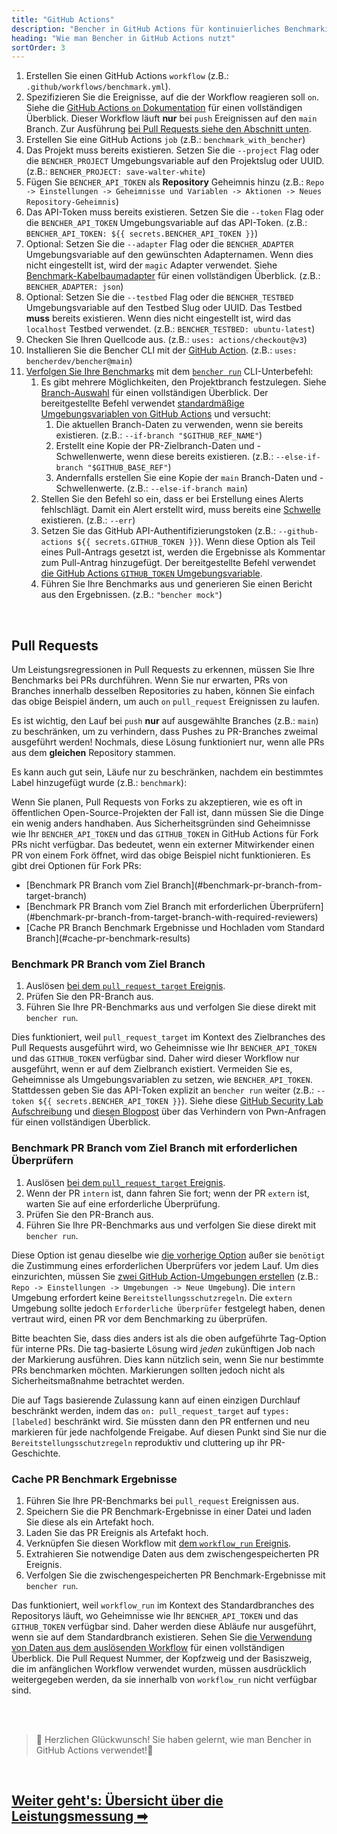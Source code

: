 ```yaml
---
title: "GitHub Actions"
description: "Bencher in GitHub Actions für kontinuierliches Benchmarking bei Pull Requests nutzen"
heading: "Wie man Bencher in GitHub Actions nutzt"
sortOrder: 3
---
```



<GitHubActions1 />

1. Erstellen Sie einen GitHub Actions `workflow` (z.B.: `.github/workflows/benchmark.yml`).
2. Spezifizieren Sie die Ereignisse, auf die der Workflow reagieren soll `on`. Siehe die [GitHub Actions `on` Dokumentation](https://docs.github.com/de/actions/using-workflows/workflow-syntax-for-github-actions#on) für einen vollständigen Überblick. Dieser Workflow läuft **nur** bei `push` Ereignissen auf den `main` Branch. Zur Ausführung [bei Pull Requests siehe den Abschnitt unten](#pull-requests).
3. Erstellen Sie eine GitHub Actions `job` (z.B.: `benchmark_with_bencher`)
4. Das Projekt muss bereits existieren. Setzen Sie die `--project` Flag oder die `BENCHER_PROJECT` Umgebungsvariable auf den Projektslug oder UUID. (z.B.: `BENCHER_PROJECT: save-walter-white`)
5. Fügen Sie `BENCHER_API_TOKEN` als **Repository** Geheimnis hinzu (z.B.: `Repo -> Einstellungen -> Geheimnisse und Variablen -> Aktionen -> Neues Repository-Geheimnis`)
6. Das API-Token muss bereits existieren. Setzen Sie die `--token` Flag oder die `BENCHER_API_TOKEN` Umgebungsvariable auf das API-Token. (z.B.: `BENCHER_API_TOKEN: ${{ secrets.BENCHER_API_TOKEN }}`)
7. Optional: Setzen Sie die `--adapter` Flag oder die `BENCHER_ADAPTER` Umgebungsvariable auf den gewünschten Adapternamen. Wenn dies nicht eingestellt ist, wird der `magic` Adapter verwendet. Siehe [Benchmark-Kabelbaumadapter](/docs/de/explanation/adapters) für einen vollständigen Überblick. (z.B.: `BENCHER_ADAPTER: json`)
8. Optional: Setzen Sie die `--testbed` Flag oder die `BENCHER_TESTBED` Umgebungsvariable auf den Testbed Slug oder UUID. Das Testbed **muss** bereits existieren. Wenn dies nicht eingestellt ist, wird das `localhost` Testbed verwendet. (z.B.: `BENCHER_TESTBED: ubuntu-latest`)
9. Checken Sie Ihren Quellcode aus. (z.B.: `uses: actions/checkout@v3`)
10. Installieren Sie die Bencher CLI mit der [GitHub Action](https://github.com/marketplace/actions/bencher-cli). (z.B.: `uses: bencherdev/bencher@main`)
11. [Verfolgen Sie Ihre Benchmarks](/docs/de/how-to/track-benchmarks) mit dem <code><a href="/docs/de/explanation/bencher-run">bencher run</a></code> CLI-Unterbefehl:
    1. Es gibt mehrere Möglichkeiten, den Projektbranch festzulegen. Siehe [Branch-Auswahl](/docs/de/how-to/branch-selection) für einen vollständigen Überblick. Der bereitgestellte Befehl verwendet [standardmäßige Umgebungsvariablen von GitHub Actions](https://docs.github.com/de/actions/learn-github-actions/variables#default-environment-variables) und versucht:
        1. Die aktuellen Branch-Daten zu verwenden, wenn sie bereits existieren. (z.B.: `--if-branch "$GITHUB_REF_NAME"`)
        2. Erstellt eine Kopie der PR-Zielbranch-Daten und -Schwellenwerte, wenn diese bereits existieren. (z.B.: `--else-if-branch "$GITHUB_BASE_REF"`)
        3. Andernfalls erstellen Sie eine Kopie der `main` Branch-Daten und -Schwellenwerte. (z.B.: `--else-if-branch main`)
    2. Stellen Sie den Befehl so ein, dass er bei Erstellung eines Alerts fehlschlägt. Damit ein Alert erstellt wird, muss bereits eine [Schwelle](/docs/de/explanation/thresholds) existieren. (z.B.: `--err`)
    3. Setzen Sie das GitHub API-Authentifizierungstoken (z.B.: `--github-actions ${{ secrets.GITHUB_TOKEN }}`). Wenn diese Option als Teil eines Pull-Antrags gesetzt ist, werden die Ergebnisse als Kommentar zum Pull-Antrag hinzugefügt. Der bereitgestellte Befehl verwendet [die GitHub Actions `GITHUB_TOKEN` Umgebungsvariable](https://docs.github.com/de/actions/security-guides/automatic-token-authentication).
    4. Führen Sie Ihre Benchmarks aus und generieren Sie einen Bericht aus den Ergebnissen. (z.B.: `"bencher mock"`)

<br/>

## Pull Requests

Um Leistungsregressionen in Pull Requests zu erkennen, müssen Sie Ihre Benchmarks bei PRs durchführen.
Wenn Sie nur erwarten, PRs von Branches innerhalb desselben Repositories zu haben, können Sie einfach das obige Beispiel ändern, um auch `on` `pull_request` Ereignissen zu laufen.

<GitHubActions2 />

Es ist wichtig, den Lauf bei `push` **nur** auf ausgewählte Branches (z.B.: `main`)
zu beschränken, um zu verhindern, dass Pushes zu PR-Branches zweimal ausgeführt werden!
Nochmals, diese Lösung funktioniert nur, wenn alle PRs aus dem **gleichen** Repository stammen.

Es kann auch gut sein, Läufe nur zu beschränken, nachdem ein bestimmtes Label hinzugefügt wurde (z.B.: `benchmark`):

<GitHubActions3 />

Wenn Sie planen, Pull Requests von Forks zu akzeptieren, wie es oft in öffentlichen Open-Source-Projekten der Fall ist,
dann müssen Sie die Dinge ein wenig anders handhaben.
Aus Sicherheitsgründen sind Geheimnisse wie Ihr `BENCHER_API_TOKEN` und das `GITHUB_TOKEN` in GitHub Actions für Fork PRs nicht verfügbar.
Das bedeutet, wenn ein externer Mitwirkender einen PR von einem Fork öffnet, wird das obige Beispiel nicht funktionieren.
Es gibt drei Optionen für Fork PRs:

<ul>
  <li>[Benchmark PR Branch vom Ziel Branch](#benchmark-pr-branch-from-target-branch)</li>
  <li>[Benchmark PR Branch vom Ziel Branch mit erforderlichen Überprüfern](#benchmark-pr-branch-from-target-branch-with-required-reviewers)</li>
  <li>[Cache PR Branch Benchmark Ergebnisse und Hochladen vom Standard Branch](#cache-pr-benchmark-results)</li>
</ul>

### Benchmark PR Branch vom Ziel Branch

<GitHubActions4 />

1. Auslösen [bei dem `pull_request_target` Ereignis](https://docs.github.com/de/actions/using-workflows/events-that-trigger-workflows#pull_request_target).
1. Prüfen Sie den PR-Branch aus.
1. Führen Sie Ihre PR-Benchmarks aus und verfolgen Sie diese direkt mit `bencher run`.

Dies funktioniert, weil `pull_request_target` im Kontext des Zielbranches des Pull Requests ausgeführt wird,
wo Geheimnisse wie Ihr `BENCHER_API_TOKEN` und das `GITHUB_TOKEN` verfügbar sind.
Daher wird dieser Workflow nur ausgeführt, wenn er auf dem Zielbranch existiert.
Vermeiden Sie es, Geheimnisse als Umgebungsvariablen zu setzen, wie `BENCHER_API_TOKEN`.
Stattdessen geben Sie das API-Token explizit an `bencher run` weiter (z.B.: `--token ${{ secrets.BENCHER_API_TOKEN }}`).
Siehe diese [GitHub Security Lab Aufschreibung](https://securitylab.github.com/research/github-actions-preventing-pwn-requests/)
und [diesen Blogpost](https://nathandavison.com/blog/github-actions-and-the-threat-of-malicious-pull-requests)
über das Verhindern von Pwn-Anfragen für einen vollständigen Überblick.

### Benchmark PR Branch vom Ziel Branch mit erforderlichen Überprüfern

<GitHubActions5 />

1. Auslösen [bei dem `pull_request_target` Ereignis](https://docs.github.com/de/actions/using-workflows/events-that-trigger-workflows#pull_request_target).
1. Wenn der PR `intern` ist, dann fahren Sie fort; wenn der PR `extern` ist, warten Sie auf eine erforderliche Überprüfung.
1. Prüfen Sie den PR-Branch aus.
1. Führen Sie Ihre PR-Benchmarks aus und verfolgen Sie diese direkt mit `bencher run`.

Diese Option ist genau dieselbe wie [die vorherige Option](#benchmark-pr-branch-from-target-branch)
außer sie `benötigt` die Zustimmung eines erforderlichen Überprüfers vor jedem Lauf.
Um dies einzurichten, müssen Sie [zwei GitHub Action-Umgebungen erstellen](https://docs.github.com/de/actions/deployment/targeting-different-environments/using-environments-for-deployment#using-an-environment)
(z.B.: `Repo -> Einstellungen -> Umgebungen -> Neue Umgebung`).
Die `intern` Umgebung erfordert keine `Bereitstellungsschutzregeln`.
Die `extern` Umgebung sollte jedoch `Erforderliche Überprüfer` festgelegt haben, denen vertraut wird, einen PR vor dem Benchmarking zu überprüfen.

Bitte beachten Sie, dass dies anders ist als die oben aufgeführte Tag-Option für interne PRs.
Die tag-basierte Lösung wird _jeden_ zukünftigen Job nach der Markierung ausführen.
Dies kann nützlich sein, wenn Sie nur bestimmte PRs benchmarken möchten.
Markierungen sollten jedoch nicht als Sicherheitsmaßnahme betrachtet werden.

Die auf Tags basierende Zulassung kann auf einen einzigen Durchlauf beschränkt werden, indem das `on: pull_request_target` auf `types: [labeled]` beschränkt wird.
Sie müssten dann den PR entfernen und neu markieren für jede nachfolgende Freigabe.
Auf diesen Punkt sind Sie nur die `Bereitstellungsschutzregeln` reproduktiv und cluttering up ihr PR-Geschichte.

### Cache PR Benchmark Ergebnisse

<GitHubActions6 />

1. Führen Sie Ihre PR-Benchmarks bei `pull_request` Ereignissen aus.
1. Speichern Sie die PR Benchmark-Ergebnisse in einer Datei und laden Sie diese als ein Artefakt hoch.
1. Laden Sie das PR Ereignis als Artefakt hoch.
1. Verknüpfen Sie diesen Workflow mit [dem `workflow_run` Ereignis](https://docs.github.com/de/actions/using-workflows/events-that-trigger-workflows#workflow_run).
1. Extrahieren Sie notwendige Daten aus dem zwischengespeicherten PR Ereignis.
1. Verfolgen Sie die zwischengespeicherten PR Benchmark-Ergebnisse mit `bencher run`.

Das funktioniert, weil `workflow_run` im Kontext des Standardbranches des Repositorys läuft,
wo Geheimnisse wie Ihr `BENCHER_API_TOKEN` und das `GITHUB_TOKEN` verfügbar sind.
Daher werden diese Abläufe nur ausgeführt, wenn sie auf dem Standardbranch existieren.
Sehen Sie [die Verwendung von Daten aus dem auslösenden Workflow](https://docs.github.com/de/actions/using-workflows/events-that-trigger-workflows#using-data-from-the-triggering-workflow) für einen vollständigen Überblick.
Die Pull Request Nummer, der Kopfzweig und der Basiszweig, die im anfänglichen Workflow verwendet wurden, müssen ausdrücklich weitergegeben werden, da sie innerhalb von `workflow_run` nicht verfügbar sind.

<br/>
<br/>

> 🐰 Herzlichen Glückwunsch! Sie haben gelernt, wie man Bencher in GitHub Actions verwendet!🎉

<br/>

<h2><a href="/docs/de/explanation/benchmarking">Weiter geht's: Übersicht über die Leistungsmessung ➡</a></h2>